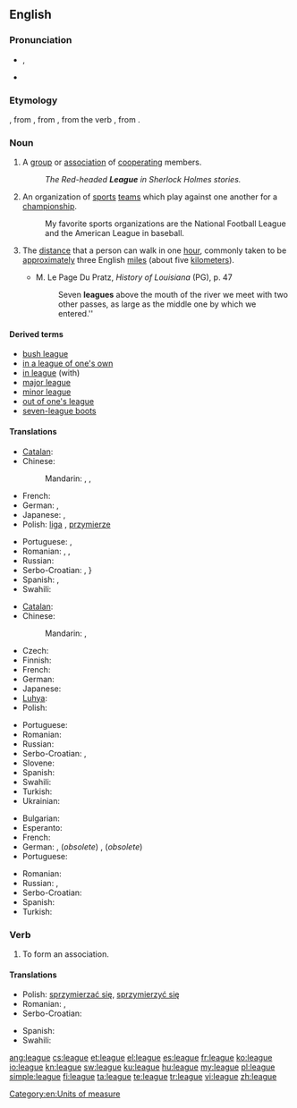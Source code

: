 ==English==
{{wikipedia}}

===Pronunciation===
* {{IPA|/liːɡ/}}, {{SAMPA|/li:g/}}
* {{rhymes|iːɡ}}

===Etymology===
{{etyl|enm}} {{term|ligg|lang=enm}}, from {{etyl|frm}} {{term|ligue|lang=frm}}, from {{etyl|it}} {{term|lega|lang=it}}, from the verb {{term|legare|lang=it}}, from {{etyl|la}} {{term|ligo|ligō|to tie|lang=la}}.

===Noun===
{{en-noun}}

# A [[group]] or [[association]] of [[cooperate|cooperating]] members.
#: ''The Red-headed '''League''' in Sherlock Holmes stories.''
# An organization of [[sports]] [[team]]s which play against one another for a [[championship]].
#: My favorite sports organizations are the National Football League and the American League in baseball.
# {{context|[[measurement]]}} The [[distance]] that a person can walk in one [[hour]], commonly taken to be [[approximately]] three English [[mile]]s (about five [[kilometer]]s).
#* M. Le Page Du Pratz, ''History of Louisiana'' (PG), p. 47
#*: Seven '''leagues''' above the mouth of the river we meet with two other passes, as large as the middle one by which we entered.''

====Derived terms====
* [[bush league]]
* [[in a league of one's own]]
* [[in league]] (with)
* [[major league]]
* [[minor league]]
* [[out of one's league]]
* [[seven-league boots]]

====Translations====
{{trans-top|a group or association of cooperating members}}
* [[Catalan]]: {{t|ca|lliga|f}}
* Chinese:
*: Mandarin: {{t|zh|同盟|tr=tóngméng|sc=Hani}}, {{t|zh|聯盟|sc=Hani}}, {{t|zh|联盟|tr=liánméng|sc=Hani}}
* French: {{t|fr|ligue|f}}
* German: {{t|de|Liga|f}}, {{t|de|Bund|n}}
* Japanese: {{t|ja|連盟|tr=れんめい, renmei|sc=Jpan}}, {{t|ja|同盟|tr=どうめい, dōmei|sc=Jpan}}
* Polish: [[liga]] {{f}}, [[przymierze]] {{n}}
{{trans-mid}}
* Portuguese: {{t|pt|aliança|f}}, {{t|pt|liga|f}}
* Romanian: {{t|ro|alianță|f}}, {{t|ro|coaliție|f}}, {{t|ro|ligă}}
* Russian: {{t|ru|лига|f|tr=líga|sc=Cyrl}}
* Serbo-Croatian: {{t|sh|лига|f|sc=Cyrl}}, {{t|sh|liga|xs=Serbo-Croatian}}}
* Spanish: {{t|es|alianza|f}}, {{t|es|liga|f}}
* Swahili: {{t+|sw|ligi|xs=Swahili}}
{{trans-bottom}}

{{trans-top|organization of sports teams}}
* [[Catalan]]: {{t|ca|lliga|f}}
* Chinese:
*: Mandarin: {{t|zh|聯盟|sc=Hani}}, {{t|zh|联盟|tr=liánméng|sc=Hani}}
* Czech: {{t-|cs|liga|f}}
* Finnish: {{t-|fi|liiga}}
* French: {{t|fr|ligue|f}}
* German: {{t+|de|Liga|f}}
* Japanese: {{t|ja|リーグ|tr=rīgu|sc=Jpan}}
* [[Luhya]]: {{tø|luy|eligi}}
* Polish: {{t+|pl|liga|f}}
{{trans-mid}}
* Portuguese: {{t|pt|liga|f}}
* Romanian: {{t|ro|ligă|f}}
* Russian: {{t|ru|лига|f|tr=líga|sc=Cyrl}}
* Serbo-Croatian: {{t|sh|лига|f|sc=Cyrl}}, {{t|sh|liga|xs=Serbo-Croatian}}
* Slovene: {{t+|sl|liga|f}}
* Spanish: {{t|es|liga|f}}
* Swahili: {{t+|sw|ligi|xs=Swahili}}
* Turkish: {{t+|tr|lig}}
* Ukrainian: {{t|uk|ліга|f|tr=líha|xs=Ukrainian}}
{{trans-bottom}}

{{trans-top|distance}}
* Bulgarian: {{t|bg|левга|f|tr=lévga}}
* Esperanto: {{t|eo|leŭgo|xs=Esperanto}}
* French: {{t+|fr|lieue|f}}
* German: {{t+|de|Wegstunde|f}}, (''obsolete'') {{t+|de|Meile|f}}, (''obsolete'') {{t+|de|Leuge|f}}
* Portuguese: {{t|pt|légua|f}}
{{trans-mid}}
* Romanian: {{t+|ro|leghe}}
* Russian: {{t|ru|лье|n|sc=Cyrl|tr=l'je}}, {{t|ru|лига|f|tr=líga|sc=Cyrl|alt=ли́га}}
* Serbo-Croatian: {{t|sh|liga|xs=Serbo-Croatian}}
* Spanish: {{t|es|legua|f}}
* Turkish: {{t|tr|fersah}}
{{trans-bottom}}

===Verb===
{{en-verb|leagu|es}}

# To form an association.

====Translations====
{{trans-top|to form an association}}
* Polish: [[sprzymierzać się]], [[sprzymierzyć się]]
* Romanian: {{t|ro|a se alia}}, {{t|ro|a se coaliza}}
* Serbo-Croatian: {{t|sh|koalirati|xs=Serbo-Croatian}}
{{trans-mid}}
* Spanish: {{t|es|asociarse}}
* Swahili: {{t+|sw|ligi|xs=Swahili}}
{{trans-bottom}}

[[Category:en:Units of measure]]

[[ang:league]]
[[cs:league]]
[[et:league]]
[[el:league]]
[[es:league]]
[[fr:league]]
[[ko:league]]
[[io:league]]
[[kn:league]]
[[sw:league]]
[[ku:league]]
[[hu:league]]
[[my:league]]
[[pl:league]]
[[simple:league]]
[[fi:league]]
[[ta:league]]
[[te:league]]
[[tr:league]]
[[vi:league]]
[[zh:league]]